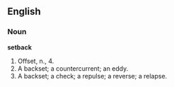 ==English==

===Noun===

'''setback'''

#Offset, n., 4.
#A backset; a countercurrent; an eddy.
#A backset; a check; a repulse; a reverse; a relapse.